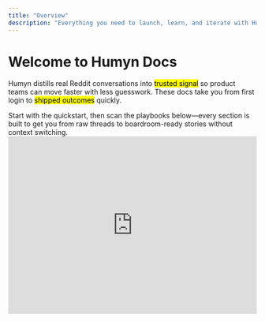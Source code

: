 ```yaml
---
title: "Overview"
description: "Everything you need to launch, learn, and iterate with Humyn Studio."
---
```


# Welcome to Humyn Docs

Humyn distills real Reddit conversations into <mark>trusted signal</mark> so product teams can move faster with less guesswork. These docs take you from first login to <mark>shipped outcomes</mark> quickly.

<Callout>
Start with the quickstart, then scan the playbooks below—every section is built to get you from raw threads to boardroom-ready stories without context switching.
</Callout>

<iframe
  width="100%"
  height="360"
  src="https://www.youtube.com/embed/dC7AQQMEh0k?si=-mUzKJ5_ByZYwPnm"
  title="Humyn demo"
  frameBorder="0"
  allow="accelerometer; autoplay; clipboard-write; encrypted-media; gyroscope; picture-in-picture; web-share"
  referrerPolicy="strict-origin-when-cross-origin"
  allowFullScreen
  style={{ marginTop: "2rem", borderRadius: "1rem", boxShadow: "0 24px 70px rgba(15, 23, 42, 0.18)" }}
/>



## Why teams choose Humyn

<Columns cols={2}>
  <Card title="Living source signal" icon="wave-pulse">
    Surface fresh conversations from Reddit and niche communities with automated ingestion, clustering, and sentiment at a glance.
  </Card>
  <Card title="Narratives not noise" icon="comments">
    Tag highlights, stitch quotes into storylines, and keep a clean audit trail for leadership and customer proof.
  </Card>
  <Card title="Ship-ready handoffs" icon="paper-plane">
    Drop insights straight into playbooks, Loom rundowns, and roadmap reviews without rewriting the story each time.
  </Card>
</Columns>

## Start with the essentials

See how Humyn works, connect data, and unlock insight in a hurry.

<Columns cols={2}>
  <Card
    title="What is Humyn?"
    icon="lightbulb"
    href="/introduction/what-is-humyn"
  >
    Learn the vision, core use cases, and where teams win with Humyn.
  </Card>
  <Card
    title="Quickstart"
    icon="rocket"
    href="/introduction/quickstart"
  >
    Stand up your workspace, connect sources, and surface first insights in minutes.
  </Card>
</Columns>

## Workflows for teams

Choose the playbook that matches your role, or start with the universal workflow and layer on persona-specific steps.

<Columns cols={2}>
  <Card
    title="Universal Workflow"
    icon="compass"
    href="/workflows/generic-use-case"
  >
    Run the core Humyn loop from intake to insight share-out—ideal for new teams proving value fast.
  </Card>
  <Card
    title="For Product Managers"
    icon="flag-checkered"
    href="/workflows/product-managers"
  >
    Translate community voice into backed roadmap decisions and sprint-ready specs.
  </Card>
  <Card
    title="For Analysts"
    icon="chart-column"
    href="/workflows/analysts"
  >
    Track market sentiment, surface leading indicators, and brief stakeholders with confidence.
  </Card>
  <Card
    title="Roadmap"
    icon="route"
    href="/home/roadmap"
  >
    See what’s shipping next and weigh in on upcoming priorities.
  </Card>
</Columns>

<Tip>
Need help fast? Hit the `Support` link in the navbar or email <a href="mailto:support@humyn.studio">support@humyn.studio</a>.
</Tip>

## Stay connected

<Columns cols={2}>
  <Card title="Instagram" icon="camera" href="https://www.instagram.com/humyn.studio/">
    Follow launches, behind-the-scenes clips, and community wins.
  </Card>
  <Card title="X (Twitter)" icon="twitter" href="https://x.com/HumynStudio">
    Catch feature drops, product threads, and real-time updates.
  </Card>
</Columns>

<Columns cols={2}>
  <Card title="TikTok" icon="film" href="https://www.tiktok.com/@humynstudio">
    Watch quick demos and storytelling tips from the team.
  </Card>
  <Card title="YouTube" icon="youtube" href="https://www.youtube.com/@HumynStudio">
    Deep dives, walkthroughs, and interviews with Humyn operators.
  </Card>
</Columns>

<Columns cols={2}>
  <Card title="LinkedIn" icon="linkedin" href="https://www.linkedin.com/company/humyn-studio">
    Strategic updates for product, research, and GTM leaders.
  </Card>
  <Card title="Threads" icon="leaf" href="https://www.threads.com/@humyn.studio">
    Lightweight product notes and community highlights.
  </Card>
</Columns>
